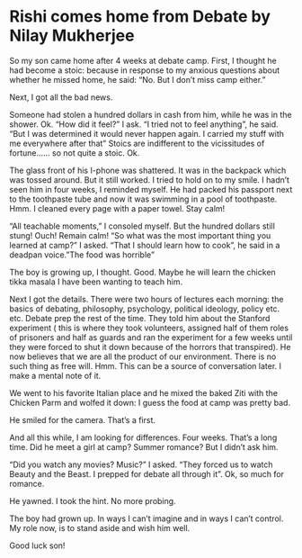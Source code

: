 # Rishi comes home from Debate by Nilay Mukherjee


So my son came home after 4 weeks at debate camp.
First, I thought he had become a stoic: because in response to my anxious questions about whether he missed home, he said: "No. But I don't miss camp either."

Next, I got all the bad news.

Someone had stolen a hundred dollars in cash from him, while he was in the shower. Ok. "How did it feel?" I ask. "I tried not to feel anything", he said. "But I was determined it would never happen again. I carried my stuff with me everywhere after that" Stoics are indifferent to the vicissitudes of fortune...... so not quite a stoic. Ok.

The glass front of his I-phone was shattered. It was in the backpack which was tossed around. But it still worked. I tried to hold on to my smile. I hadn't seen him in four weeks, I reminded myself.
He had packed his passport next to the toothpaste tube and now it was swimming in a pool of toothpaste. Hmm. I cleaned every page with a paper towel. Stay calm!

"All teachable moments," I consoled myself. But the hundred dollars still stung! Ouch! Remain calm!
"So what was the most important thing you learned at camp?" I asked. "That I should learn how to cook", he said in a deadpan voice."The food was horrible"

The boy is growing up, I thought. Good. Maybe he will learn the chicken tikka masala I have been wanting to teach him.

Next I got the details. There were two hours of lectures each morning: the basics of debating, philosophy, psychology, political ideology, policy etc. etc. Debate prep the rest of the time.
They told him about the Stanford experiment ( this is where they took volunteers, assigned half of them roles of prisoners and half as guards and ran the experiment for a few weeks until they were forced to shut it down because of the horrors that transpired). He now believes that we are all the product of our environment. There is no such thing as free will. Hmm. This can be a source of conversation later. I make a mental note of it.

We went to his favorite Italian place and he mixed the baked Ziti with the Chicken Parm and wolfed it down: I guess the food at camp was pretty bad.

He smiled for the camera. That's a first.

And all this while, I am looking for differences. Four weeks. That's a long time. Did he meet a girl at camp? Summer romance? But I didn't ask him.

"Did you watch any movies? Music?" I asked. "They forced us to watch Beauty and the Beast. I prepped for debate all through it". Ok, so much for romance.

He yawned. I took the hint. No more probing.

The boy had grown up. In ways I can't imagine and in ways I can't control. My role now, is to stand aside and wish him well.

Good luck son!